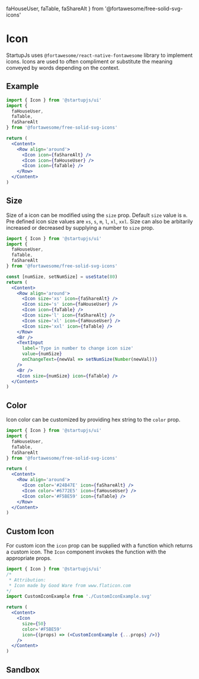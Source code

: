   faHouseUser,
  faTable,
  faShareAlt
} from '@fortawesome/free-solid-svg-icons'


# Icon

StartupJs uses `@fortawesome/react-native-fontawesome` library to implement icons. Icons are used to often compliment or substitute the meaning conveyed by words depending on the context.

## Example

```jsx
import { Icon } from '@startupjs/ui'
import {
  faHouseUser,
  faTable,
  faShareAlt
} from '@fortawesome/free-solid-svg-icons'
```

```jsx example
return (
  <Content>
    <Row align='around'>
      <Icon icon={faShareAlt} />
      <Icon icon={faHouseUser} />
      <Icon icon={faTable} />
    </Row>
  </Content>
)
```

## Size

Size of a icon can be modified using the `size` prop. Default `size` value is `m`. Pre defined icon size values are `xs`, `s`, `m`, `l`, `xl`, `xxl`. Size can also be arbitarily increased or decreased by supplying a number to `size` prop.

```jsx
import { Icon } from '@startupjs/ui'
import {
  faHouseUser,
  faTable,
  faShareAlt
} from '@fortawesome/free-solid-svg-icons'
```

```jsx example
const [numSize, setNumSize] = useState(80)
return (
  <Content>
    <Row align='around'>
      <Icon size='xs' icon={faShareAlt} />
      <Icon size='s' icon={faHouseUser} />
      <Icon icon={faTable} />
      <Icon size='l' icon={faShareAlt} />
      <Icon size='xl' icon={faHouseUser} />
      <Icon size='xxl' icon={faTable} />
    </Row>
    <Br />
    <TextInput
      label='Type in number to change icon size'
      value={numSize}
      onChangeText={newVal => setNumSize(Number(newVal))}
    />
    <Br />
    <Icon size={numSize} icon={faTable} />
  </Content>
)
```

## Color

Icon color can be customized by providing hex string to the `color` prop.

```jsx
import { Icon } from '@startupjs/ui'
import {
  faHouseUser,
  faTable,
  faShareAlt
} from '@fortawesome/free-solid-svg-icons'
```

```jsx example
return (
  <Content>
    <Row align='around'>
      <Icon color='#24B47E' icon={faShareAlt} />
      <Icon color='#6772E5' icon={faHouseUser} />
      <Icon color='#F5BE59' icon={faTable} />
    </Row>
  </Content>
)
```

## Custom Icon

For custom icon the `icon` prop can be supplied with a function which returns a custom icon. The `Icon` component invokes the function with the appropriate props.

```jsx
import { Icon } from '@startupjs/ui'
/*
 * Attribution:
 * Icon made by Good Ware from www.flaticon.com
*/
import CustomIconExample from './CustomIconExample.svg'
```

```jsx example
return (
  <Content>
    <Icon
      size={50}
      color='#F5BE59'
      icon={(props) => (<CustomIconExample {...props} />)} 
    />
  </Content>
)
```


## Sandbox

<Sandbox Component={Icon} />